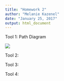 ```yaml
---
title: "Homework 2"
author: "Melanie Kazenel"
date: "January 25, 2017"
output: html_document
---
```


Tool 1: Path Diagram

![](PathDiagram.jpg)

Tool 2:

Tool 3:

Tool 4: